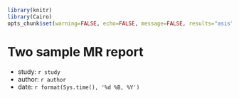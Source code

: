```r

library(knitr)
library(Cairo)
opts_chunk$set(warning=FALSE, echo=FALSE, message=FALSE, results="asis", fig.width=12, fig.height=12, dev="CairoPNG")

```

# Two sample MR report
- study: `r study`
- author: `r author`
- date: `r format(Sys.time(), '%d %B, %Y')`

